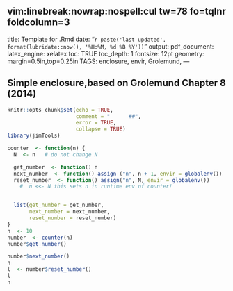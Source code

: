 	 vim:linebreak:nowrap:nospell:cul tw=78 fo=tqlnr foldcolumn=3 
--- 
title: Template for .Rmd 
date: "`r paste('last updated', 
    format(lubridate::now(), '%H:%M, %d %B %Y'))`"
output: 
  pdf_document: 
    latex_engine: xelatex
toc: TRUE 
toc_depth:  1 
fontsize: 12pt 
geometry: margin=0.5in,top=0.25in 
TAGS:  enclosure, envir, Grolemund, 
---


## Simple enclosure,based on Grolemund Chapter 8 (2014)
```r
knitr::opts_chunk$set(echo = TRUE,
                      comment = "      ##",
                      error = TRUE,
                      collapse = TRUE)
library(jimTools)
``` 
```r

counter  <- function(n) {
  N  <- n   # do not change N

  get_number  <- function() n
  next_number  <- function() assign ("n", n + 1, envir = globalenv())
  reset_number  <- function() assign("n", N, envir = globalenv())
    #  n <<- N this sets n in runtime env of counter!


  list(get_number = get_number,
       next_number = next_number,
       reset_number = reset_number)
}
n  <- 10
number  <- counter(n)
number$get_number()

number$next_number()
n
l  <- number$reset_number()
l
n
```
